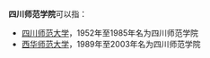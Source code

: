 '''四川师范学院'''可以指：

*[[四川师范大学|四川师范大学]]，1952年至1985年名为四川师范学院
*[[西华师范大学|西华师范大学]]，1989年至2003年名为四川师范学院

{{disambig|Cat=六字地名消歧义}}